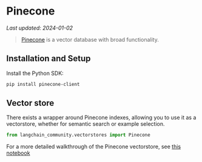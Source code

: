 # Pinecone
*Last updated: 2024-01-02*

>[Pinecone](https://docs.pinecone.io/docs/overview) is a vector database with broad functionality.


## Installation and Setup

Install the Python SDK:

```bash
pip install pinecone-client
```


## Vector store

There exists a wrapper around Pinecone indexes, allowing you to use it as a vectorstore,
whether for semantic search or example selection.

```python
from langchain_community.vectorstores import Pinecone
```

For a more detailed walkthrough of the Pinecone vectorstore, see [this notebook](/docs/integrations/vectorstores/pinecone)
